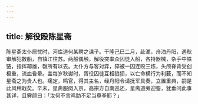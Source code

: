 ```yaml
---
---
---
```

title: 解役殴陈星斋
---



陈星斋太仆居忧时，河库道何某聘之课子。干隆己巳二月，赴淮，舟泊丹阳，遇秋审解犯数船，自镇江往苏。两船偶触，解役突率众囚徒入船，各持器械，杂手中铁链，指挥刼雄，罄所有以去。太仆方与客对弈，猝被一囚连殴三炼，头颅脊背受创极重，流血昏晕。盖每岁秋谳时，胥役囚徒互相狼狈，以亡命横行为利薮，而不知星斋之为贵人也。痛定，鸣官，得其主名，经丹阳令请抚军具奏，立置重典，嗣是此风稍戢矣。辛未，星斋服阕入京，高宗方自南巡还，星斋道旁迎銮，犹垂问此事甚详，且霁颜曰：「汝何不言鸡肋不足当尊拳耶？」